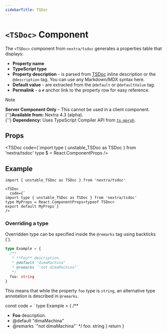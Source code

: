 ```yaml
---
sidebarTitle: TSDoc
---
```


# `<TSDoc>` Component

The `<TSDoc>` component from `nextra/tsdoc` generates a properties table that
displays:

- **Property name**
- **TypeScript type**
- **Property description** - is parsed from [TSDoc](https://tsdoc.org) inline
  description or the `@description` tag. You can use any Markdown/MDX syntax
  here.
- **Default value** - are extracted from the `@default` or `@defaultValue` tag.
- **Permalink** - a `#` anchor link to the property row for easy reference.

> [!NOTE]
>
> **Server Component Only** – This cannot be used in a client
> component.<br />{''}**Available from:** Nextra 4.3 (alpha).<br />{''}
> **Dependency:** Uses TypeScript Compiler API from
> [`ts-morph`](https://github.com/dsherret/ts-morph).

## Props

<TSDoc
  code={`import type { unstable_TSDoc as TSDoc } from 'nextra/tsdoc'
type $ = React.ComponentProps<typeof TSDoc>
/>

## Example

```mdx
import { unstable_TSDoc as TSDoc } from 'nextra/tsdoc'

<TSDoc
  code={`
import type { unstable_TSDoc as TSDoc } from 'nextra/tsdoc'
type MyProps = React.ComponentProps<typeof TSDoc>
export default MyProps`}
/>
```

### Overriding a type

Overridden type can be specified inside the `@remarks` tag using backticks (`).

```ts
type Example = {
  /**
   * **Foo** description.
   * @default "dimaMachina"
   * @remarks `"not dimaMachina"`
   */
  foo: string
}
```

This means that while the property `foo` type is `string`, an alternative type
annotation is described in `@remarks`.

<RemarksExample />

  const code = `
type Example = {
  /**
   * **Foo** description.
   * @default "dimaMachina"
   * @remarks \`"not dimaMachina"\`
   */
  foo: string
}
  return <TSDoc code={code} />
}

